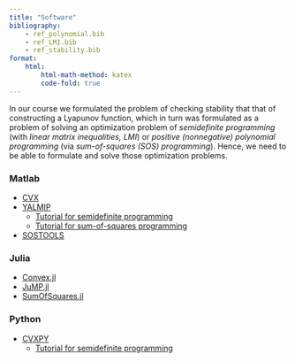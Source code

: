 ```yaml
---
title: "Software"
bibliography: 
    - ref_polynomial.bib
    - ref_LMI.bib
    - ref_stability.bib
format:
    html:
        html-math-method: katex
        code-fold: true
---
```


In our course we formulated the problem of checking stability that that of constructing a Lyapunov function, which in turn was formulated as a problem of solving an optimization problem of *semidefinite programming* (with *linear matrix inequalities, LMI*) or *positive (nonnegative) polynomial programming* (via *sum-of-squares (SOS) programming*). Hence, we need to be able to formulate and solve those optimization problems.

### Matlab

- [CVX](https://cvxr.com/cvx/)
- [YALMIP](https://yalmip.github.io) 
    - [Tutorial for semidefinite programming](https://yalmip.github.io/tutorial/semidefiniteprogramming/)
    - [Tutorial for sum-of-squares programming](https://yalmip.github.io/tutorial/sumofsquaresprogramming/)
- [SOSTOOLS](https://github.com/oxfordcontrol/SOSTOOLS)

### Julia

- [Convex.jl](https://jump.dev/Convex.jl/stable/)
- [JuMP.jl](https://github.com/jump-dev/JuMP.jl)
- [SumOfSquares.jl](https://github.com/jump-dev/SumOfSquares.jl)

### Python

- [CVXPY](https://www.cvxpy.org)
    - [Tutorial for semidefinite programming](https://www.cvxpy.org/examples/basic/sdp.html) 